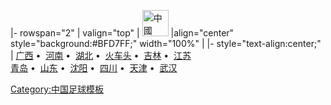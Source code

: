 <noinclude>{{fb start}}</noinclude>
{{fb inner start}}
|- rowspan="2"
| valign="top" | [[File:Flag of the People's Republic of China.svg|42px|中國]] 
|align="center" style="background:#BFD7FF;" width="100%" | {{Tnavbar-header|'''[[1993年中国足球甲B锦标赛|1993年]][[中國足球甲B聯賽]]'''|甲B1993}}
{{fb inner end}}
{{fb inner start}} 
|- style="text-align:center;"
|
[[广西银荔足球俱樂部|广西]]&nbsp;•&nbsp;
[[河南建业足球俱樂部|河南]]&nbsp;•&nbsp;
[[湖北武汉职业足球俱樂部|湖北]]&nbsp;•&nbsp;
[[火车头足球俱樂部|火车头]]&nbsp;•&nbsp;
[[延边足球俱乐部|吉林]]&nbsp;•&nbsp;
[[江苏舜天足球俱樂部|江苏]]
<br>
[[青岛中能足球俱樂部|青岛]]&nbsp;•&nbsp;
[[山东鲁能泰山足球俱樂部|山东]]&nbsp;•&nbsp;
[[长沙金德足球俱樂部|沈阳]]&nbsp;•&nbsp;
[[四川冠城足球俱樂部|四川]]&nbsp;•&nbsp;
[[天津泰达足球俱樂部|天津]]&nbsp;•&nbsp;
[[湖北武汉职业足球俱樂部|武汉]]
{{fb inner end}}<noinclude>
{{fb end}}
{{using fb}}
</noinclude>
<noinclude>[[Category:中国足球模板]]</noinclude>